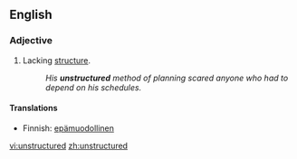 ==English==

===Adjective===
{{en-adj}}

# Lacking [[structure]].
#:''His '''unstructured''' method of planning scared anyone who had to depend on his schedules.''

====Translations====
{{trans-top|Lacking structure}}
*Finnish: [[epämuodollinen]]
{{trans-mid}}
{{trans-bottom}}

[[vi:unstructured]]
[[zh:unstructured]]